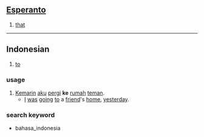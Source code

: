 == [[Esperanto]] ==

# [[that]]

----

==Indonesian==

# [[to]]

===usage===
# [[kemarin|Kemarin]] [[aku]] [[pergi]] '''ke''' [[rumah]] [[teman]].
#* [[I]] [[be|was]] [[go]]ing [[to]] a [[friend]]'s [[home]], [[yesterday]].


===search keyword===
* bahasa_indonesia
